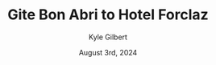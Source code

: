 ---
author: Kyle Gilbert
date: August 3rd, 2024
id: xRaubXdc9V
parent: bQZ6JTM4hJ
route: tour-du-mont-blanc-2024/16664831411
gain: 2669
loss: 2405
miles: 7.91
time: 4,8
categories: stage,alps
title: Gite Bon Abri to Hotel Forclaz
readOnly: true
---